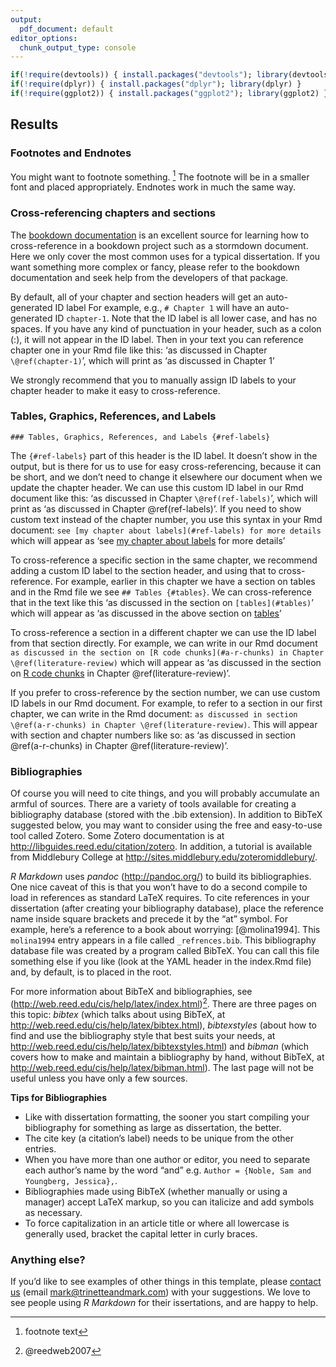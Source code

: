 ```yaml
---
output:
  pdf_document: default
editor_options:
  chunk_output_type: console
---
```


```r
if(!require(devtools)) { install.packages("devtools"); library(devtools) }
if(!require(dplyr)) { install.packages("dplyr"); library(dplyr) }
if(!require(ggplot2)) { install.packages("ggplot2"); library(ggplot2) }
```

## Results {#c-results}

### Footnotes and Endnotes

You might want to footnote something.
^[footnote text] The footnote will be in a smaller font and placed appropriately.
Endnotes work in much the same way. 

### Cross-referencing chapters and sections 

The [bookdown documentation](https://bookdown.org/yihui/bookdown/cross-references.html) is an excellent source for learning how to cross-reference in a bookdown project such as a stormdown document.
Here we only cover the most common uses for a typical dissertation.
If you want something more complex or fancy, please refer to the bookdown documentation and seek help from the developers of that package. 

By default, all of your chapter and section headers will get an auto-generated ID label For example, e.g., `# Chapter 1` will have an auto-generated ID `chapter-1`.
Note that the ID label is all lower case, and has no spaces.
If you have any kind of punctuation in your header, such as a colon (:), it will not appear in the ID label.
Then in your text you can reference chapter one in your Rmd file like this: 'as discussed in Chapter `\@ref(chapter-1)`', which will print as 'as discussed in Chapter 1'

We strongly recommend that you to manually assign ID labels to your chapter header to make it easy to cross-reference.

### Tables, Graphics, References, and Labels {#ref-labels}

`### Tables, Graphics, References, and Labels {#ref-labels}`

The `{#ref-labels}` part of this header is the ID label.
It doesn't show in the output, but is there for us to use for easy cross-referencing, because it can be short, and we don't need to change it elsewhere our document when we update the chapter header.
We can use this custom ID label in our Rmd document like this: 'as discussed in Chapter `\@ref(ref-labels)`', which will print as 'as discussed in Chapter \@ref(ref-labels)'.
If you need to show custom text instead of the chapter number, you use this syntax in your Rmd document: `see [my chapter about labels](#ref-labels) for more details` which will appear as 'see [my chapter about labels](#ref-labels) for more details'

To cross-reference a specific section in the same chapter, we recommend adding a custom ID label to the section header, and using that to cross-reference.
For example, earlier in this chapter we have a section on tables and in the Rmd file we see `## Tables {#tables}`.
We can cross-reference that in the text like this 'as discussed in the section on `[tables](#tables)`' which will appear as 'as discussed in the above section on [tables](#tables)'

To cross-reference a section in a different chapter we can use the ID label from that section directly.
For example, we can write in our Rmd document `as discussed in the section on [R code chunks](#a-r-chunks) in Chapter \@ref(literature-review)` which will appear as 'as discussed in the section on [R code chunks](#a-r-chunks) in Chapter \@ref(literature-review)'. 

If you prefer to cross-reference by the section number, we can use custom ID labels in our Rmd document.
For example, to refer to a section in our first chapter, we can write in the Rmd document: `as discussed in section \@ref(a-r-chunks) in Chapter \@ref(literature-review)`.
This will appear with section and chapter numbers like so: as 'as discussed in section \@ref(a-r-chunks) in Chapter \@ref(literature-review)'. 

### Bibliographies

Of course you will need to cite things, and you will probably accumulate an armful of sources.
There are a variety of tools available for creating a bibliography database (stored with the .bib extension).
In addition to BibTeX suggested below, you may want to consider using the free and easy-to-use tool called Zotero.
Some Zotero documentation is at <http://libguides.reed.edu/citation/zotero>.
In addition, a tutorial is available from Middlebury College at <http://sites.middlebury.edu/zoteromiddlebury/>.

_R Markdown_ uses _pandoc_ (<http://pandoc.org/>) to build its bibliographies.
One nice caveat of this is that you won't have to do a second compile to load in references as standard LaTeX requires.
To cite references in your dissertation (after creating your bibliography database), place the reference name inside square brackets and precede it by the "at" symbol.
For example, here's a reference to a book about worrying:  [@molina1994].
This `molina1994` entry appears in a file called `_refrences.bib`.
This bibliography database file was created by a program called BibTeX.
You can call this file something else if you like (look at the YAML header in the index.Rmd file) and, by default, is to placed in the root.  

For more information about BibTeX and bibliographies, see (<http://web.reed.edu/cis/help/latex/index.html>)^[@reedweb2007].
There are three pages on this topic: _bibtex_ (which talks about using BibTeX, at <http://web.reed.edu/cis/help/latex/bibtex.html>), _bibtexstyles_ (about how to find and use the bibliography style that best suits your needs, at <http://web.reed.edu/cis/help/latex/bibtexstyles.html>) and _bibman_ (which covers how to make and maintain a bibliography by hand, without BibTeX, at <http://web.reed.edu/cis/help/latex/bibman.html>).
The last page will not be useful unless you have only a few sources.

**Tips for Bibliographies**

- Like with dissertation formatting, the sooner you start compiling your bibliography for something as large as dissertation, the better. 
- The cite key (a citation's label) needs to be unique from the other entries.
- When you have more than one author or editor, you need to separate each author's name by the word "and" e.g. `Author = {Noble, Sam and Youngberg, Jessica},`.
- Bibliographies made using BibTeX (whether manually or using a manager) accept LaTeX markup, so you can italicize and add symbols as necessary.
- To force capitalization in an article title or where all lowercase is generally used, bracket the capital letter in curly braces.

### Anything else?

If you'd like to see examples of other things in this template, please [contact us](https://github.com/markanewman/stormdown/issues/new) (email <mark@trinetteandmark.com>) with your suggestions.
We love to see people using _R Markdown_ for their issertations, and are happy to help.

